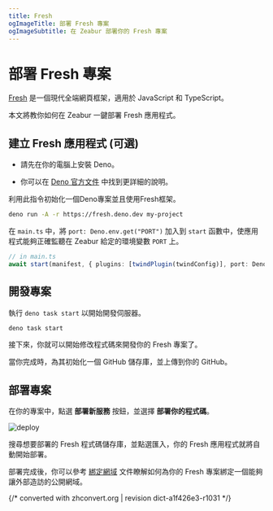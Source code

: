 ```yaml
---
title: Fresh
ogImageTitle: 部署 Fresh 專案
ogImageSubtitle: 在 Zeabur 部署你的 Fresh 專案
---
```


# 部署 Fresh 專案

[Fresh](https://fresh.deno.dev/) 是一個現代全端網頁框架，適用於 JavaScript 和 TypeScript。

本文將教你如何在 Zeabur 一鍵部署 Fresh 應用程式。

## 建立 Fresh 應用程式 (可選)

- 請先在你的電腦上安裝 Deno。

- 你可以在 [Deno 官方文件](https://deno.land/manual/getting_started/installation) 中找到更詳細的說明。

利用此指令初始化一個Deno專案並且使用Fresh框架。

```bash
deno run -A -r https://fresh.deno.dev my-project
```

在 `main.ts` 中，將 `port: Deno.env.get("PORT")` 加入到 `start` 函數中，使應用程式能夠正確監聽在 Zeabur 給定的環境變數 `PORT` 上。

```typescript
// in main.ts
await start(manifest, { plugins: [twindPlugin(twindConfig)], port: Deno.env.get("PORT")}, );
```

## 開發專案

執行 `deno task start` 以開始開發伺服器。

```bash
deno task start
```

接下來，你就可以開始修改程式碼來開發你的 Fresh 專案了。

當你完成時，為其初始化一個 GitHub 儲存庫，並上傳到你的 GitHub。

## 部署專案

在你的專案中，點選 **部署新服務**  按鈕，並選擇 **部署你的程式碼**。

![deploy](/deploy/common/select-service.en-US.png)

搜尋想要部署的 Fresh 程式碼儲存庫，並點選匯入，你的 Fresh 應用程式就將自動開始部署。

部署完成後，你可以參考 [綁定網域](/deploy/domain-binding) 文件瞭解如何為你的 Fresh 專案綁定一個能夠讓外部造訪的公開網域。

{/* converted with zhconvert.org | revision dict-a1f426e3-r1031 */}
